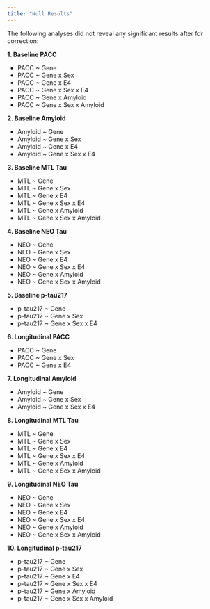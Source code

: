 ```yaml
---
title: "Null Results"
---
```


The following analyses did not reveal any significant results after fdr correction:

**1. Baseline PACC**

+ PACC ~ Gene
+ PACC ~ Gene x Sex
+ PACC ~ Gene x E4
+ PACC ~ Gene x Sex x E4
+ PACC ~ Gene x Amyloid
+ PACC ~ Gene x Sex x Amyloid

**2. Baseline Amyloid**
      
+ Amyloid ~ Gene
+ Amyloid ~ Gene x Sex
+ Amyloid ~ Gene x E4
+ Amyloid ~ Gene x Sex x E4

**3. Baseline MTL Tau**
      
+ MTL ~ Gene
+ MTL ~ Gene x Sex
+ MTL ~ Gene x E4
+ MTL ~ Gene x Sex x E4
+ MTL ~ Gene x Amyloid
+ MTL ~ Gene x Sex x Amyloid

**4. Baseline NEO Tau**
      
+ NEO ~ Gene
+ NEO ~ Gene x Sex
+ NEO ~ Gene x E4
+ NEO ~ Gene x Sex x E4
+ NEO ~ Gene x Amyloid
+ NEO ~ Gene x Sex x Amyloid

**5. Baseline p-tau217**

+ p-tau217 ~ Gene
+ p-tau217 ~ Gene x Sex <br>
+ p-tau217 ~ Gene x Sex x E4

**6. Longitudinal PACC**

+ PACC ~ Gene
+ PACC ~ Gene x Sex
+ PACC ~ Gene x E4

**7. Longitudinal Amyloid**

+ Amyloid ~ Gene
+ Amyloid ~ Gene x Sex
+ Amyloid ~ Gene x Sex x E4


**8. Longitudinal MTL Tau**

+ MTL ~ Gene
+ MTL ~ Gene x Sex
+ MTL ~ Gene x E4
+ MTL ~ Gene x Sex x E4
+ MTL ~ Gene x Amyloid
+ MTL ~ Gene x Sex x Amyloid

**9. Longitudinal NEO Tau**
      
+ NEO ~ Gene
+ NEO ~ Gene x Sex
+ NEO ~ Gene x E4
+ NEO ~ Gene x Sex x E4
+ NEO ~ Gene x Amyloid
+ NEO ~ Gene x Sex x Amyloid

**10. Longitudinal p-tau217** 

+ p-tau217 ~ Gene 
+ p-tau217 ~ Gene x Sex 
+ p-tau217 ~ Gene x E4 
+ p-tau217 ~ Gene x Sex x E4 
+ p-tau217 ~ Gene x Amyloid 
+ p-tau217 ~ Gene x Sex x Amyloid
